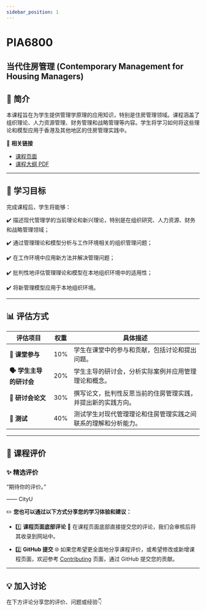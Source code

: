 ```yaml
---
sidebar_position: 1
---
```


# PIA6800
## 当代住房管理 (Contemporary Management for Housing Managers)

## **📘 简介**
本课程旨在为学生提供管理学原理的应用知识，特别是住房管理领域。课程涵盖了组织理论、人力资源管理、财务管理和战略管理等内容。学生将学习如何将这些理论和模型应用于香港及其他地区的住房管理实践中。

🔗 **相关链接**
- [课程页面](https://www.cityu.edu.hk/catalogue/pg/202425/course/PIA6800.htm)
- [课程大纲 PDF](https://www.cityu.edu.hk/catalogue/pg/202425/course/PIA6800.pdf)

---

## **🎯 学习目标**

完成课程后，学生将能够：

✔️ 描述现代管理学的当前理论和新兴理论，特别是在组织研究、人力资源、财务和战略管理领域；

✔️ 通过管理理论和模型分析与工作环境相关的组织管理问题；

✔️ 在工作环境中应用新方法并解决管理问题；

✔️ 批判性地评估管理理论和模型在本地组织环境中的适用性；

✔️ 将新管理模型应用于本地组织环境。

---

## **📊 评估方式**

| **评估项目**               | **权重** | **具体描述**                                                                                       |
|---------------------------|---------|---------------------------------------------------------------------------------------------------|
| **💬 课堂参与**             | 10%     | 学生在课堂中的参与和贡献，包括讨论和提出问题。                                                     |
| **🗣️ 学生主导的研讨会**     | 20%     | 学生主导的研讨会，分析实际案例并应用管理理论和概念。                                                 |
| **📄 研讨会论文**           | 30%     | 撰写论文，批判性反思当前的住房管理实践，并提出新的实践方向。                                         |
| **📅 测试**                 | 40%     | 测试学生对现代管理理论和住房管理实践之间联系的理解和分析能力。                                      |

---

## **💬 课程评价**

### ✨ **精选评价**
<div className={commentStyles.commentBox}>
    <p className={commentStyles.commentText}>
        “期待你的评价。”
    </p>
    <p className={commentStyles.commentAuthor}>—— CityU</p>
</div>

✏️ **您也可以通过以下方式分享您的学习体验和建议：**

- 1️⃣ **课程页面底部评论**
💬 在课程页面底部直接提交您的评论，我们会审核后将其收录到网站中。

- 2️⃣ **GitHub 提交**
🌐 如果您希望更全面地分享课程评价，或希望修改或新增课程页面，欢迎参考 [Contributing](/contributing) 页面，通过 GitHub 提交您的贡献。

---

## **💡 加入讨论**

在下方评论分享您的评价、问题或经验👇
<Utterances />